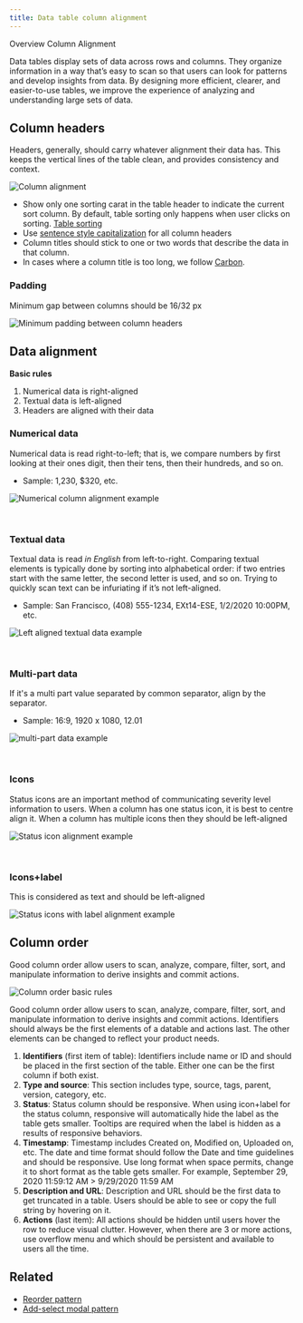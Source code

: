```yaml
---
title: Data table column alignment
---
```



<Breadcrumb>
  <BreadcrumbItem href="/patterns/data-table/overview">Overview</BreadcrumbItem>
  <BreadcrumbItem isCurrentPage href="/patterns/data-table/column-alignment">
    Column Alignment
  </BreadcrumbItem>
</Breadcrumb>

<PageDescription>


Data tables display sets of data across rows and columns. They organize information in a way that’s easy to scan so that users can look for patterns and develop insights from data. By designing more efficient, clearer, and easier-to-use tables, we improve the experience of analyzing and understanding large sets of data.

</PageDescription>


## Column headers

Headers, generally, should carry whatever alignment their data has. This keeps the vertical lines of the table clean, and provides consistency and context.

![Column alignment](images/column_alignment.png)

- Show only one sorting carat in the table header to indicate the current sort column. By default, table sorting only happens when user clicks on sorting. [Table sorting](https://carbon-components-react.netlify.app/?path=/story/datatable-sorting--usage)
- Use [sentence style capitalization](https://pages.github.ibm.com/cdai-design/guidance/voice-and-tone/capitalization/) for all column headers
- Column titles should stick to one or two words that describe the data in that column.
- In cases where a column title is too long, we follow [Carbon](https://www.carbondesignsystem.com/components/data-table/usage#content).

### Padding

Minimum gap between columns should be 16/32 px

![Minimum padding between column headers](images/header_padding.png)

## Data alignment

**Basic rules**

1. Numerical data is right-aligned
2. Textual data is left-aligned
3. Headers are aligned with their data

### Numerical data

Numerical data is read right-to-left; that is, we compare numbers by first looking at their ones digit, then their tens, then their hundreds, and so on.

- Sample: 1,230, $320, etc.

![Numerical column alignment example](images/right_alignment.png)

<br />

### Textual data

Textual data is read _in English_ from left-to-right. Comparing textual elements is typically done by sorting into alphabetical order: if two entries start with the same letter, the second letter is used, and so on. Trying to quickly scan text can be infuriating if it’s not left-aligned.

- Sample: San Francisco, (408) 555-1234, EXt14-ESE, 1/2/2020 10:00PM, etc.

![Left aligned textual data example](images/left_alignment.png)

<br />

### Multi-part data

If it's a multi part value separated by common separator, align by the separator.

- Sample: 16:9, 1920 x 1080, 12.01

![multi-part data example](images/multi_part.png)

<br />

### Icons

Status icons are an important method of communicating severity level information to users. When a column has one status icon, it is best to centre align it. When a column has multiple icons then they should be left-aligned

![Status icon alignment example](images/icons.png)

<br />

### Icons+label

This is considered as text and should be left-aligned

![Status icons with label alignment example](images/icons_labels.png)

## Column order

Good column order allow users to scan, analyze, compare, filter, sort, and manipulate information to derive insights and commit actions.

![Column order basic rules](images/columnOrder.png)

Good column order allow users to scan, analyze, compare, filter, sort, and manipulate information to derive insights and commit actions. Identifiers should always be the first elements of a datable and actions last. The other elements can be changed to reflect your product needs.

1. **Identifiers** (first item of table): Identifiers include name or ID and should be placed in the first section of the table. Either one can be the first column if both exist.
2. **Type and source**: This section includes type, source, tags, parent, version, category, etc.
3. **Status**: Status column should be responsive. When using icon+label for the status column, responsive will automatically hide the label as the table gets smaller. Tooltips are required when the label is hidden as a results of responsive behaviors.
4. **Timestamp**: Timestamp includes Created on, Modified on, Uploaded on, etc. The date and time format should follow the Date and time guidelines and should be responsive. Use long format when space permits, change it to short format as the table gets smaller. For example, September 29, 2020 11:59:12 AM > 9/29/2020 11:59 AM
5. **Description and URL**: Description and URL should be the first data to get truncated in a table. Users should be able to see or copy the full string by hovering on it.
6. **Actions** (last item): All actions should be hidden until users hover the row to reduce visual clutter. However, when there are 3 or more actions, use overflow menu and which should be persistent and available to users all the time.

## Related

- [Reorder pattern](hhttps://pages.github.ibm.com/cdai-design/pal/wip/reordering/)
- [Add-select modal pattern](https://ibm.ent.box.com/notes/574380001581?s=vldtegn7sphu7h19et40907f903wnqrt)
